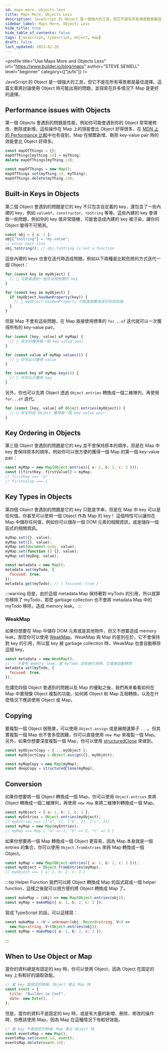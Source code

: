 ```yaml
---
id: maps-more,-objects-less
title: Maps More, Objects Less
description: JavaScript 的 Object 是一個強大的工具，但它不是在所有場景都是最佳選擇。這篇文章將探討如何使用 Map 來取代 Object，以及何時應該使用它們。
sidebar_label: Maps More, Objects Less
hide_title: true
hide_table_of_contents: false
tags: [javascript, typescript, object, map]
draft: false
last_updated: 2023-02-28
---
```


<profile
  title="Use Maps More and Objects Less"
  url="https://www.builder.io/blog/maps"
  author="STEVE SEWELL"
  level="beginner"
  category={["js/ts"]}
/>

JavaScript 的 Object 是一個強大的工具，但它不是在所有場景都是最佳選擇。這篇文章將討論使用 Object 時可能出現的問題，並探索在許多情況下 Map 是更好的選擇。

## Performance issues with Objects

第一個 Objects 會遇到的問題是性能，例如你可能會遇到你的 Object 常常被修改、刪除或新增。這些操作在 Map 上的效能會比 Object 好得很多，在 [MDN 上的 Performance 比較](https://developer.mozilla.org/en-US/docs/Web/JavaScript/Reference/Global_Objects/Map#objects_vs._maps:~:text=of%20an%20object.-,Performance,-Performs%20better%20in)中也有提到，Map 在頻繁新增、刪除 key-value pair 時的效能會比 Object 好得多。

<div style={{ columns: "20rem" }}>

```js title="Object 🚩"
const mapOfThings = {};
mapOfThings[myThing.id] = myThing;
delete mapOfThings[myThing.id];
```

```js title="Map 🚀"
const mapOfThings = new Map();
mapOfThings.set(myThing.id, myThing);
mapOfThings.delete(myThing.id);
```

</div>

## Built-in Keys in Objects

第二個 Object 會遇到的問題是它的 key 不只包含自定義的 key，還包含了一些內建的 key，例如 `valueOf`、`constructor`、`toString` 等等。這些內建的 key 會導致一些問題，例如你的 key 值非常隨機，可能會造成內建的 key 被汙染，讓你的 Object 變得不可預測。

```js title="Polluted Object 😱"
const obj = { a: 1 };
obj["toString"] = "my value";
// error-next-line
obj.toString(); // obj.toString is not a function
```

這些內建的 keys 也會在迭代時造成問題，例如以下兩種是比較危險的方式迭代一個 Object：

```js title="Dangerous Object Iteration 🚩"
for (const key in myObject) {
  // 🚩 可能會遇到一些你沒有想要的 key
}

for (const key in myObject) {
  if (myObject.hasOwnProperty(key)) {
    // 🚩 myObject.hasOwnProperty 可能會被覆寫成任何其他值。
  }
}
```

但是 Map 不會有這些問題，在 Map 直接使用標準的 `for...of` 迭代就可以一次獲得所有的 key-value pair。

```js title="Safe Map Iteration 🚀"
for (const [key, value] of myMap) {
  // 🚀 安全的獲得每一個 key-value pair
}

for (const value of myMap.values()) {
  // 🙂 你可以只獲得 value
}

for (const key of myMap.keys()) {
  // 🙂 你可以只獲得 key
}
```

另外，你也可以先將 Object 透過 `Object.entries` 轉換成一個二維陣列，再使用 `for...of` 迭代。

```js title="Safe Object Iteration 🚀"
for (const [key, value] of Object.entries(myObject)) {
  // 🙂 安全的從 Object 獲得每一個 key-value pair
}
```

## Key Ordering in Objects

第三個 Object 會遇到的問題是它的 key 並不會保持原本的順序，但是在 Map 中 key 會保持原本的順序。例如你可以很方便的獲得一個 Map 的第一個 key-value pair：

```js title="Map First Key 🚀"
const myMap = new Map(Object.entries({ a: 1, b: 2, c: 3 }));
const [[firstKey, firstValue]] = myMap;
// firstKey === "a"
// firstValue === 1
```

## Key Types in Objects

第四個 Object 會遇到的問題是它的 key 只能是字串，但是在 Map 中 key 可以是任何值。你甚至可以使用一個 Object 作為 Map 的 key！ 這個特性可以讓你在 Map 中儲存任何值，例如你可以儲存一個 DOM 元素的相關資訊，或是儲存一個函式的相關資訊。

<div style={{ columns: "20rem" }}>

```js title="Anything as Map Key 🚀"
myMap.set({}, value);
myMap.set([], value);
myMap.set(document.body, value);
myMap.set(function () {}, value);
myMap.set(myDog, value);
```

```js title="Store metadata of myTodo Object 🚀"
const metadata = new Map();
metadata.set(myTodo, {
  focused: true,
});
metadata.get(myTodo); // { focused: true }
```

</div>

:::warning
但是，由於這個 metadata Map 保持著對 myTodo 的引用，所以就算你移除了 myTodo，那麼 garbage collection 也不會將 metadata Map 中的 myTodo 移除，造成 memory leak。
:::

### WeakMap

如果你想要在 Map 中儲存 DOM 元素或是其他物件，但又不想要造成 memory leak，那麼你可以使用 [WeakMap](https://developer.mozilla.org/en-US/docs/Web/JavaScript/Reference/Global_Objects/WeakMap)。WeakMap 與 Map 的差別在於，它不會保持對 key 的引用，所以當 key 被 garbage collection 時，WeakMap 也會自動移除這個 key。

```js title="WeakMap 🚀"
const metadata = new WeakMap();
// ✅ 不會有 memory leak，當 myTodo 沒有被引用時，它會被自動移除
metadata.set(myTodo, {
  focused: true,
});
```

<divider />

在講完四個 Object 會遇到的問題以及 Map 的優點之後，我們再來看看如何在 Map 中實現像 Object 複製的功能、如何將 Object 和 Map 互相轉換，以及在什麼情況下應該使用 Object 或 Map。

## Copying

要複製一個 Object 很簡單，可以使用 `Object.assign` 或是展開運算子 `...`。但其實複製一個 Map 也不會多麼困難，你可以直接使用 `new Map` 來複製一個 Map。另外，如果你想要深度複製一個 Map，你可以使用 [structuredClone](https://developer.mozilla.org/en-US/docs/Web/API/structuredClone) 來做到。

<div style={{ columns: "20rem" }}>

```js title="Copy An Object"
const myObjectCopy = { ...myObject };
const myObjectCopy = Object.assign({}, myObject);
```

```js title="Copy A Map"
const myMapCopy = new Map(myMap);
const deepCopy = structuredClone(myMap);
```

</div>

## Conversion

如果你想要將一個 Object 轉換成一個 Map，你可以使用 `Object.entries` 來將 Object 轉換成一個二維陣列，再使用 `new Map` 來將二維陣列轉換成一個 Map。

```js title="Convert Object to Map"
const myObject = { a: 1, b: 2, c: 3 };
const myEntries = Object.entries(myObject);
// myEntries === [["a", 1], ["b", 2], ["c", 3]]
const myMap = new Map(myEntries);
// myMap === Map { "a" => 1, "b" => 2, "c" => 3 }
```

如果你想要將一個 Map 轉換成一個 Object 更容易，因為 Map 本身就是一個 entries 的集合，你可以使用 `Object.fromEntries` 來將 Map 轉換成一個 Object。

```js title="Convert Map to Object"
const myMap = new Map(Object.entries({ a: 1, b: 2, c: 3 }));
const myObject = Object.fromEntries(myMap);
// myObject === { a: 1, b: 2, c: 3 }
```

:::tip Helper Function
我們可以將 Object 轉換成 Map 的函式寫成一個 helper function，這樣之後就可以很方便的將 Object 轉換成 Map 了。

```js title="Convert Object to Map Helper Function"
const makeMap = (obj) => new Map(Object.entries(obj));
const myMap = makeMap({ a: 1, b: 2, c: 3 });
```

寫成 TypeScript 的話，可以這樣寫：

```ts title="Convert Object to Map Helper Function in TypeScript"
const makeMap = <V = unknown>(obj: Record<string, V>) =>
  new Map<string, V>(Object.entries(obj));
const myMap = makeMap({ a: 1, b: 2, c: 3 });
```

:::

## When to Use Object or Map

當你的資料總是有固定的 key 時，你可以使用 Object，因為 Object 在固定的 key 上有較好的讀取效能。

```js title="Object is faster when key is fixed"
// 當 key 是固定的時候，Object 會比 Map 快
const event = {
  title: "Builder.io Conf",
  date: new Date(),
};
```

但是，當你的資料不是固定的 key 時，或是有大量的新增、刪除、修改的操作時，你應該使用 Map，因為 Map 在這種情況下有較好效能。

```js title="Map is faster when key is not fixed"
// 當 key 不是固定的時候，Map 會比 Object 快
const eventsMap = new Map();
eventsMap.set(event.id, event);
eventsMap.delete(event.id);
```
